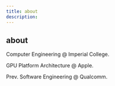 ```yaml
---
title: about
description: 
---
```


## about

Computer Engineering @ Imperial College. 

GPU Platform Architecture @ Apple.

Prev. Software Engineering @ Qualcomm. 


